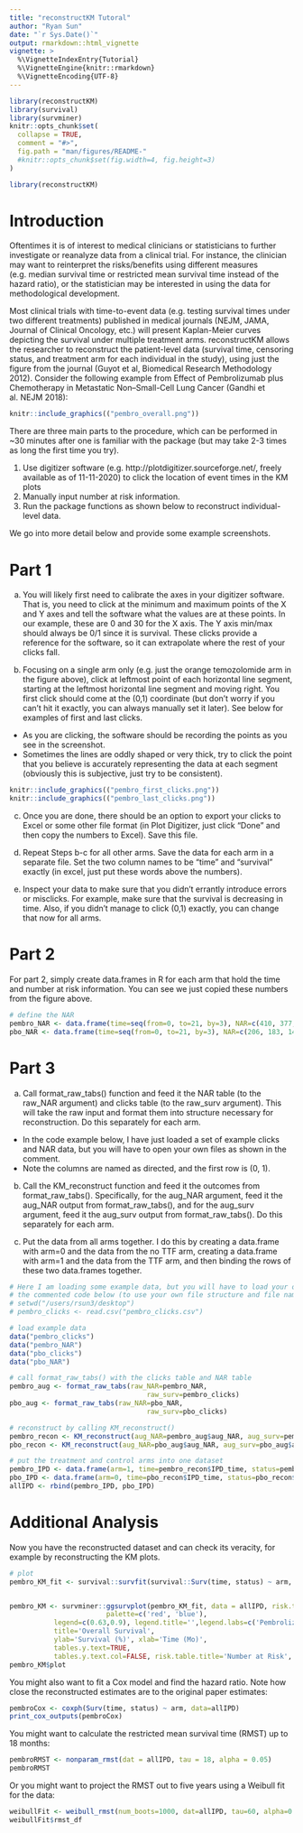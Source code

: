 ```yaml
---
title: "reconstructKM Tutoral"
author: "Ryan Sun"
date: "`r Sys.Date()`"
output: rmarkdown::html_vignette
vignette: >
  %\VignetteIndexEntry{Tutorial}
  %\VignetteEngine{knitr::rmarkdown}
  %\VignetteEncoding{UTF-8}
---
```


```r
library(reconstructKM)
library(survival)
library(survminer)
knitr::opts_chunk$set(
  collapse = TRUE,
  comment = "#>",
  fig.path = "man/figures/README-"
  #knitr::opts_chunk$set(fig.width=4, fig.height=3)
)
```

```r
library(reconstructKM)
```

# Introduction

Oftentimes it is of interest to medical clinicians or statisticians to further investigate or reanalyze data from a clinical trial.  For instance, the clinician may want to reinterpret the risks/benefits using different measures (e.g. median survival time or restricted mean survival time instead of the hazard ratio), or the statistician may be interested in using the data for methodological development. 

Most clinical trials with time-to-event data (e.g. testing survival times under two different treatments) published in medical journals (NEJM, JAMA, Journal of Clinical Oncology, etc.) will present Kaplan-Meier curves depicting the survival under multiple treatment arms. reconstructKM allows the researcher to reconstruct the patient-level data (survival time, censoring status, and treatment arm for each individual in the study), using just the figure from the journal (Guyot et al, Biomedical Research Methodology 2012). Consider the following example from Effect of Pembrolizumab plus Chemotherapy in Metastatic Non–Small-Cell Lung Cancer (Gandhi et al. NEJM 2018):

```r
knitr::include_graphics(("pembro_overall.png"))
```

\newline 
\newline 


There are three main parts to the procedure, which can be performed in ~30 minutes after one is familiar with the package (but may take 2-3 times as long the first time you try). 

1. Use digitizer software (e.g. http://plotdigitizer.sourceforge.net/, freely available as of 11-11-2020) to click the location of event times in the KM plots 
2. Manually input number at risk information.  
3. Run the package functions as shown below to reconstruct individual-level data.

We go into more detail below and provide some example screenshots.

# Part 1

a. You will likely first need to calibrate the axes in your digitizer software. That is, you need to click at the minimum and maximum points of the X and Y axes and tell the software what the values are at these points. In our example, these are 0 and 30 for the X axis. The Y axis min/max should always be 0/1 since it is survival. These clicks provide a reference for the software, so it can extrapolate where the rest of your clicks fall.

b. Focusing on a single arm only (e.g. just the orange temozolomide arm in the figure above), click at leftmost point of each horizontal line segment, starting at the leftmost horizontal line segment and moving right. You first click should come at the (0,1) coordinate (but don't worry if you can't hit it exactly, you can always manually set it later). See below for examples of first and last clicks. 
  * As you are clicking, the software should be recording the points as you see in the screenshot.
  * Sometimes the lines are oddly shaped or very thick, try to click the point that you believe is accurately representing the data at each segment (obviously this is subjective, just try to be consistent).


```r
knitr::include_graphics(("pembro_first_clicks.png"))
knitr::include_graphics(("pembro_last_clicks.png"))
```

c. Once you are done, there should be an option to export your clicks to Excel or some other file format (in Plot Digitizer, just click "Done" and then copy the numbers to Excel). Save this file.

d. Repeat Steps b-c for all other arms. Save the data for each arm in a separate file. Set the two column names to be "time" and "survival" exactly (in excel, just put these words above the numbers).

e. Inspect your data to make sure that you didn't errantly introduce errors or misclicks. For example, make sure that the survival is decreasing in time. Also, if you didn't manage to click (0,1) exactly, you can change that now for all arms.

# Part 2

For part 2, simply create data.frames in R for each arm that hold the time and number at risk information. You can see we just copied these numbers from the figure above.

```r

# define the NAR
pembro_NAR <- data.frame(time=seq(from=0, to=21, by=3), NAR=c(410, 377, 347, 278,  163, 71, 18, 0))
pbo_NAR <- data.frame(time=seq(from=0, to=21, by=3), NAR=c(206, 183, 149, 104, 59, 25, 8, 0))

```

# Part 3

a. Call format_raw_tabs() function and feed it the NAR table (to the raw_NAR argument) and clicks table (to the raw_surv argument). This will take the raw input and format them into structure necessary for reconstruction. Do this separately for each arm.
  * In the code example below, I have just loaded a set of example clicks and NAR data, but you will have to open your own files as shown in the comment.
  * Note the columns are named as directed, and the first row is (0, 1).
  
b. Call the KM_reconstruct function and feed it the outcomes from format_raw_tabs(). Specifically, for the aug_NAR argument, feed it the aug_NAR output from format_raw_tabs(), and for the aug_surv argument, feed it the aug_surv output from format_raw_tabs(). Do this separately for each arm.

c. Put the data from all arms together. I do this by creating a data.frame with arm=0 and the data from the no TTF arm, creating a data.frame with arm=1 and the data from the TTF arm, and then binding the rows of these two data.frames together.

```r
# Here I am loading some example data, but you will have to load your own data, for example by modifying
# the commented code below (to use your own file structure and file names).
# setwd("/users/rsun3/desktop")
# pembro_clicks <- read.csv("pembro_clicks.csv")

# load example data
data("pembro_clicks")
data("pembro_NAR")
data("pbo_clicks")
data("pbo_NAR")

# call format_raw_tabs() with the clicks table and NAR table
pembro_aug <- format_raw_tabs(raw_NAR=pembro_NAR,
                                  raw_surv=pembro_clicks) 
pbo_aug <- format_raw_tabs(raw_NAR=pbo_NAR,
                                  raw_surv=pbo_clicks) 

# reconstruct by calling KM_reconstruct()
pembro_recon <- KM_reconstruct(aug_NAR=pembro_aug$aug_NAR, aug_surv=pembro_aug$aug_surv)
pbo_recon <- KM_reconstruct(aug_NAR=pbo_aug$aug_NAR, aug_surv=pbo_aug$aug_surv)

# put the treatment and control arms into one dataset
pembro_IPD <- data.frame(arm=1, time=pembro_recon$IPD_time, status=pembro_recon$IPD_event)
pbo_IPD <- data.frame(arm=0, time=pbo_recon$IPD_time, status=pbo_recon$IPD_event)
allIPD <- rbind(pembro_IPD, pbo_IPD)

```

# Additional Analysis

Now you have the reconstructed dataset and can check its veracity, for example by reconstructing the KM plots.

```r
# plot
pembro_KM_fit <- survival::survfit(survival::Surv(time, status) ~ arm, data=allIPD)


pembro_KM <- survminer::ggsurvplot(pembro_KM_fit, data = allIPD, risk.table = TRUE, 
                        palette=c('red', 'blue'),
           legend=c(0.63,0.9), legend.title='',legend.labs=c('Pembrolizumab', 'Placebo'),
           title='Overall Survival',
           ylab='Survival (%)', xlab='Time (Mo)',
           tables.y.text=TRUE,
           tables.y.text.col=FALSE, risk.table.title='Number at Risk', break.time.by=63)
pembro_KM$plot       
```

You might also want to fit a Cox model and find the hazard ratio. Note how close the reconstructed estimates are to the original paper estimates:

```r

pembroCox <- coxph(Surv(time, status) ~ arm, data=allIPD)
print_cox_outputs(pembroCox)

```

You might want to calculate the restricted mean survival time (RMST) up to 18 months:

```r

pembroRMST <- nonparam_rmst(dat = allIPD, tau = 18, alpha = 0.05) 
pembroRMST

```

Or you might want to project the RMST out to five years using a Weibull fit for the data:

```r

weibullFit <- weibull_rmst(num_boots=1000, dat=allIPD, tau=60, alpha=0.05, find_pval=FALSE, seed=NULL)
weibullFit$rmst_df
```


